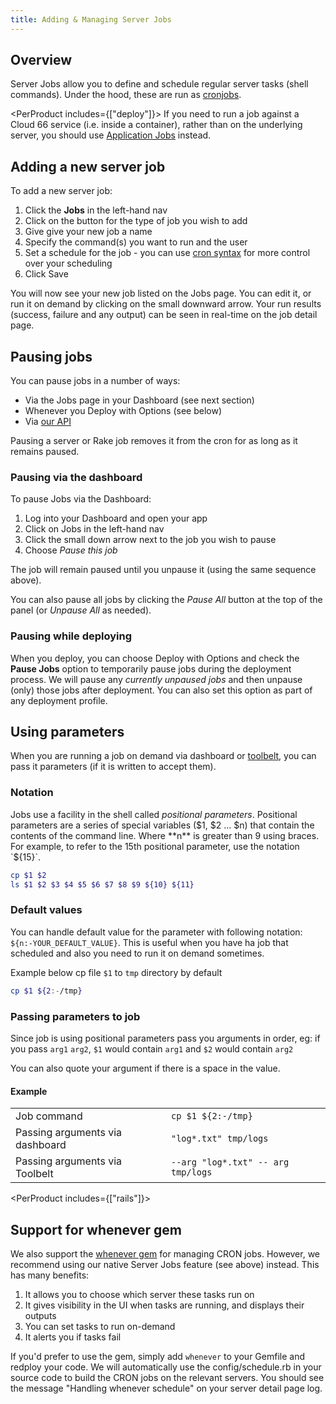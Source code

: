 ```yaml
---
title: Adding & Managing Server Jobs
---
```


## Overview

Server Jobs allow you to define and schedule regular server tasks (shell commands). Under the hood, these are run as [cronjobs](/:product/:version?/servers/understanding-cron-syntax).

<PerProduct includes={["deploy"]}>
If you need to run a job against a Cloud 66 service (i.e. inside a container), rather than on the underlying server, you should use [Application Jobs](/:product/:version?/servers/docker-tasks) instead.
</PerProduct>

## Adding a new server job

To add a new server job: 

1. Click the **Jobs** in the left-hand nav
2. Click on the button for the type of job you wish to add
3. Give give your new job a name
4. Specify the command(s) you want to run and the user
5. Set a schedule for the job - you can use [cron syntax](/:product/:version?/servers/understanding-cron-syntax) for more control over your scheduling
6. Click Save

You will now see your new job listed on the Jobs page.  You can edit it, or run it on demand by clicking on the small downward arrow. Your run results (success, failure and any output) can be seen in real-time on the job detail page.

## Pausing jobs

You can pause jobs in a number of ways:

- Via the Jobs page in your Dashboard (see next section)
- Whenever you Deploy with Options (see below)
- Via [our API](https://developers.cloud66.com/#jobs)

Pausing a server or Rake job removes it from the cron for as long as it remains paused.

### Pausing via the dashboard

To pause Jobs via the Dashboard:

1. Log into your Dashboard and open your app
2. Click on Jobs in the left-hand nav
3. Click the small down arrow next to the job you wish to pause
4. Choose *Pause this job*

The job will remain paused until you unpause it (using the same sequence above). 

You can also pause all jobs by clicking the *Pause All* button at the top of the panel (or *Unpause All* as needed).

### Pausing while deploying

When you deploy, you can choose Deploy with Options and check the **Pause Jobs** option to temporarily pause jobs during the deployment process. We will pause any *currently unpaused jobs* and then unpause (only) those jobs after deployment. You can also set this option as part of any deployment profile.

## Using parameters

When you are running a job on demand via dashboard or [toolbelt](/:product/:version?/toolbelt/_jobs-run), you can pass it parameters (if it is written to accept them).

### Notation

Jobs use a facility in the shell called *positional parameters*. Positional parameters are a series of special variables ($1, $2 ... $n) that contain the contents of the command line. Where **n** is greater than 9 using braces. For example, to refer to the 15th positional parameter, use the notation `${15}`.

```bash
cp $1 $2
ls $1 $2 $3 $4 $5 $6 $7 $8 $9 ${10} ${11}

```

### Default values

You can handle default value for the parameter with following notation: `${n:-YOUR_DEFAULT_VALUE}`. This is useful when you have ha job that scheduled and also you need to run it on demand sometimes.

Example below cp file `$1` to `tmp` directory by default

```bash
cp $1 ${2:-/tmp}
```

### Passing parameters to job

Since job is using positional parameters pass you arguments in order, eg: if you pass `arg1` `arg2`, `$1` would contain `arg1` and `$2` would contain `arg2`

You can also quote your argument if there is a space in the value.

#### Example

|||
|--- |--- |
|Job command|`cp $1 ${2:-/tmp}`|
|Passing arguments via dashboard|`"log*.txt" tmp/logs`|
|Passing arguments via Toolbelt|`--arg "log*.txt" -- arg tmp/logs`|

<PerProduct includes={["rails"]}>

## Support for whenever gem

We also support the [whenever gem](https://github.com/javan/whenever) for managing CRON jobs. However, we recommend using our native Server Jobs feature (see above) instead. This has many benefits:

1. It allows you to choose which server these tasks run on 
2. It gives visibility in the UI when tasks are running, and displays their outputs
3. You can set tasks to run on-demand
4. It alerts you if tasks fail

If you'd prefer to use the gem, simply add `whenever` to your Gemfile and redploy your code. We will automatically use the config/schedule.rb in your source code to build the CRON jobs on the relevant servers. You should see the message "Handling whenever schedule" on your server detail page log.

</PerProduct>